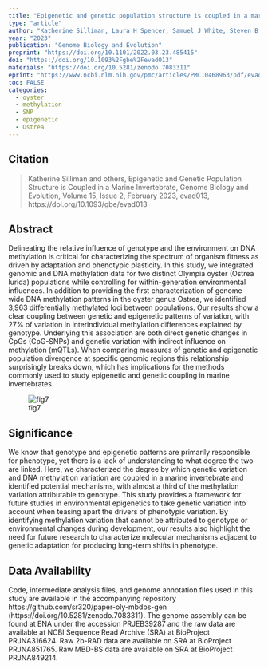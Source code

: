 ```yaml
---
title: "Epigenetic and genetic population structure is coupled in a marine invertebrate"
type: "article"
author: "Katherine Silliman, Laura H Spencer, Samuel J White, Steven B Roberts"
year: "2023"
publication: "Genome Biology and Evolution"
preprint: "https://doi.org/10.1101/2022.03.23.485415"
doi: "https://doi.org/10.1093%2Fgbe%2Fevad013"
materials: "https://doi.org/10.5281/zenodo.7083311"
eprint: "https://www.ncbi.nlm.nih.gov/pmc/articles/PMC10468963/pdf/evad013.pdf"
toc: FALSE
categories:
  - oyster
  - methylation
  - SNP
  - epigenetic
  - Ostrea
---
```


## Citation

> Katherine Silliman and others, Epigenetic and Genetic Population Structure is Coupled in a Marine Invertebrate, Genome Biology and Evolution, Volume 15, Issue 2, February 2023, evad013, https://doi.org/10.1093/gbe/evad013

## Abstract

Delineating the relative influence of genotype and the environment on DNA methylation is critical for characterizing the spectrum of organism fitness as driven by adaptation and phenotypic plasticity. In this study, we integrated genomic and DNA methylation data for two distinct Olympia oyster (Ostrea lurida) populations while controlling for within-generation environmental influences. In addition to providing the first characterization of genome-wide DNA methylation patterns in the oyster genus Ostrea, we identified 3,963 differentially methylated loci between populations. Our results show a clear coupling between genetic and epigenetic patterns of variation, with 27% of variation in interindividual methylation differences explained by genotype. Underlying this association are both direct genetic changes in CpGs (CpG-SNPs) and genetic variation with indirect influence on methylation (mQTLs). When comparing measures of genetic and epigenetic population divergence at specific genomic regions this relationship surprisingly breaks down, which has implications for the methods commonly used to study epigenetic and genetic coupling in marine invertebrates.

![fig7](http://gannet.fish.washington.edu/seashell/snaps/Monosnap_httpswww.ncbi.nlm.nih.govpmcarticlesPMC10468963pdfevad013.pdf_2023-09-07_22-25-36.png)

## Significance

We know that genotype and epigenetic patterns are primarily responsible for phenotype, yet there is a lack of understanding to what degree the two are linked. Here, we characterized the degree by which genetic variation and DNA methylation variation are coupled in a marine invertebrate and identified potential mechanisms, with almost a third of the methylation variation attributable to genotype. This study provides a framework for future studies in environmental epigenetics to take genetic variation into account when teasing apart the drivers of phenotypic variation. By identifying methylation variation that cannot be attributed to genotype or environmental changes during development, our results also highlight the need for future research to characterize molecular mechanisms adjacent to genetic adaptation for producing long-term shifts in phenotype.

## Data Availability

Code, intermediate analysis files, and genome annotation files used in this study are available in the accompanying repository https://github.com/sr320/paper-oly-mbdbs-gen (https://doi.org/10.5281/zenodo.7083311). The genome assembly can be found at ENA under the accession PRJEB39287 and the raw data are available at NCBI Sequence Read Archive (SRA) at BioProject PRJNA316624. Raw 2b-RAD data are available on SRA at BioProject PRJNA851765. Raw MBD-BS data are available on SRA at BioProject PRJNA849214.
